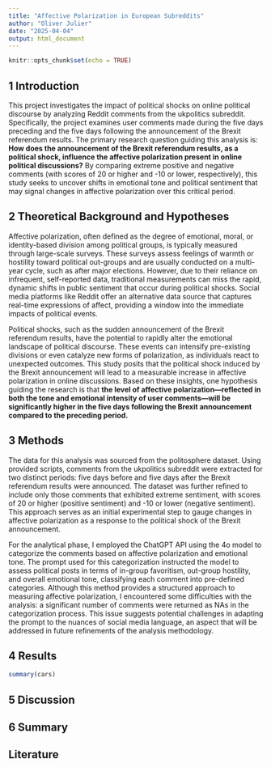```yaml
---
title: "Affective Polarization in European Subreddits"
author: "Oliver Julier"
date: "2025-04-04"
output: html_document
---
```


```r
knitr::opts_chunk$set(echo = TRUE)
```

## 1 Introduction

This project investigates the impact of political shocks on online political discourse by analyzing Reddit comments from the ukpolitics subreddit. Specifically, the project examines user comments made during the five days preceding and the five days following the announcement of the Brexit referendum results. The primary research question guiding this analysis is: **How does the announcement of the Brexit referendum results, as a political shock, influence the affective polarization present in online political discussions?** By comparing extreme positive and negative comments (with scores of 20 or higher and -10 or lower, respectively), this study seeks to uncover shifts in emotional tone and political sentiment that may signal changes in affective polarization over this critical period.

## 2 Theoretical Background and Hypotheses

Affective polarization, often defined as the degree of emotional, moral, or identity-based division among political groups, is typically measured through large-scale surveys. These surveys assess feelings of warmth or hostility toward political out-groups and are usually conducted on a multi-year cycle, such as after major elections. However, due to their reliance on infrequent, self-reported data, traditional measurements can miss the rapid, dynamic shifts in public sentiment that occur during political shocks. Social media platforms like Reddit offer an alternative data source that captures real-time expressions of affect, providing a window into the immediate impacts of political events.

Political shocks, such as the sudden announcement of the Brexit referendum results, have the potential to rapidly alter the emotional landscape of political discourse. These events can intensify pre-existing divisions or even catalyze new forms of polarization, as individuals react to unexpected outcomes. This study posits that the political shock induced by the Brexit announcement will lead to a measurable increase in affective polarization in online discussions. Based on these insights, one hypothesis guiding the research is that **the level of affective polarization—reflected in both the tone and emotional intensity of user comments—will be significantly higher in the five days following the Brexit announcement compared to the preceding period.**

## 3 Methods

The data for this analysis was sourced from the politosphere dataset. Using provided scripts, comments from the ukpolitics subreddit were extracted for two distinct periods: five days before and five days after the Brexit referendum results were announced. The dataset was further refined to include only those comments that exhibited extreme sentiment, with scores of 20 or higher (positive sentiment) and -10 or lower (negative sentiment). This approach serves as an initial experimental step to gauge changes in affective polarization as a response to the political shock of the Brexit announcement.

For the analytical phase, I employed the ChatGPT API using the 4o model to categorize the comments based on affective polarization and emotional tone. The prompt used for this categorization instructed the model to assess political posts in terms of in-group favoritism, out-group hostility, and overall emotional tone, classifying each comment into pre-defined categories. Although this method provides a structured approach to measuring affective polarization, I encountered some difficulties with the analysis: a significant number of comments were returned as NAs in the categorization process. This issue suggests potential challenges in adapting the prompt to the nuances of social media language, an aspect that will be addressed in future refinements of the analysis methodology.

## 4 Results

```r
summary(cars)
```

## 5 Discussion

## 6 Summary

## Literature
